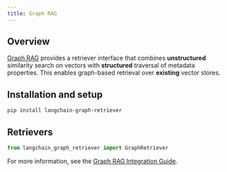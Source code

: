 ```yaml
---
title: Graph RAG
---
```


## Overview

[Graph RAG](https://datastax.github.io/graph-rag/) provides a retriever interface
that combines **unstructured** similarity search on vectors with **structured**
traversal of metadata properties. This enables graph-based retrieval over **existing**
vector stores.

## Installation and setup

```bash
pip install langchain-graph-retriever
```

## Retrievers

```python
from langchain_graph_retriever import GraphRetriever
```

For more information, see the [Graph RAG Integration Guide](/oss/integrations/retrievers/graph_rag).
